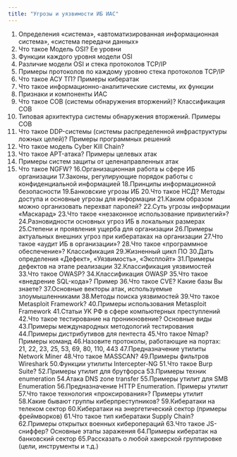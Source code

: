 ```yaml
---
title: "Угрозы и уязвимости ИБ ИАС"
---
```


1.  Определения «система», «автоматизированная информационная система», «система передачи данных»
2.  Что такое Модель OSI? Ее уровни
3.  Функции каждого уровня модели OSI
4.  Различие модели OSI и стека протоколов TCP/IP
5.  Примеры протоколов по каждому уровню стека протоколов TCP/IP
6.  Что такое АСУ ТП? Примеры кибератак
7.  Что такое информационно-аналитические системы, их функции
8.  Признаки и компоненты ИАС
9.  Что такое СОВ (системы обнаружения вторжений)? Классификация СОВ
10. Типовая архитектура системы обнаружения вторжений. Примеры СОВ
11. Что такое DDP-системы (системы распределенной инфраструктуры ложных целей)? Примеры программных решений
12. Что такое модель Cyber Kill Chain?
13. Что такое APT-атака? Примеры целевых атак
14. Примеры систем защиты от целенаправленных атак
15. Что такое NGFW? 16.Организационная работа ы сфере ИБ организации 17.Законы, регулирующие порядок работы с конфиденциальной информацией 18.Принципы информационной безопасности 19.Банковские угрозы ИБ 20.Что такое НСД? Методы доступа и основные угрозы для информации 21.Каким образом можно организовать перехват паролей? 22.Суть угрозы информации «Маскарад» 23.Что такое «незаконное использование привилегий»? 24.Разновидности основных угроз ИБ в локальных размерах 25.Степени и проявления ущерба для организации 26.Примеры актуальных внешних угроз при кибератаках на организации 27.Что такое «аудит ИБ в организации»? 28.Что такое «программное обеспечение»? Классификация 29.Жизненный цикл ПО 30.Дать определения «Дефект», «Уязвимость», «Эксплойт» 31.Примеры дефектов на этапе реализации 32.Классификация уязвимостей 33.Что такое OWASP? 34.Классификация OWASP 35.Что такое «внедрение SQL-кода»? Пример 36.Что такое CVE? Какие базы Вы знаете? 37.Основные векторы атак, используемые злоумышленниками 38.Методы поиска уязвимостей 39.Что такое Metasploit Framework? 40.Примеры использования Metasploit Framework 41.Статьи УК РФ в сфере компьютерных преступлений 42.Что такое тестирование на проникновение? Основные виды 43.Примеры международных методологий тестирования 44.Примеры дистрибутивов для пентеста 45.Что такое Nmap? Примеры команд 46.Назовите протоколы, работающие на портах: 21, 22, 23, 25, 53, 69, 80, 110, 443 47.Предназначение утилиты Network Miner 48.Что такое MASSCAN? 49.Примеры фильтров Wireshark 50.Функции утилиты Intercepter-NG 51.Что такое Burp Suite? 52.Примеры утилит для брутфорса 53.Примеры техник enumeration 54.Атака DNS zone transfer 55.Примеры утилит для SMB Enumeration 56.Предназначение HTTP Enumeration. Примеры утилит 57.Что такое технология «проксирования»? Примеры утилит 58.Какие бывают группы киберпреступников? 59.Кибератаки на телеком сектор 60.Кибератаки на энергетический сектор (примеры фреймворков) 61.Что такое тип кибератаки Supply Chain? 62.Примеры открытых военных киберопераций 63.Что такое JS-сниффер? Основные этапы заражения 64.Примеры кибератак на банковский сектор 65.Рассказать о любой хакерской группировке (цели, инструменты и т.д.)
